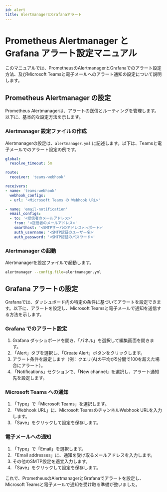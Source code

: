 ```yaml
---
id: alert
title: AlertmanagerとGrafanaアラート
---
```


# Prometheus Alertmanager と Grafana アラート設定マニュアル

このマニュアルでは、PrometheusのAlertmanagerとGrafanaでのアラート設定方法、及びMicrosoft Teamsと電子メールへのアラート通知の設定について説明します。

## Prometheus Alertmanager の設定

Prometheus Alertmanagerは、アラートの送信とルーティングを管理します。以下に、基本的な設定方法を示します。

### Alertmanager 設定ファイルの作成

Alertmanagerの設定は、`alertmanager.yml` に記述します。以下は、Teamsと電子メールでのアラート設定の例です。

```yaml
global:
  resolve_timeout: 5m

route:
  receiver: 'teams-webhook'

receivers:
- name: 'teams-webhook'
  webhook_configs:
  - url: '<Microsoft Teams の Webhook URL>'

- name: 'email-notification'
  email_configs:
  - to: '<受信者のメールアドレス>'
    from: '<送信者のメールアドレス>'
    smarthost: '<SMTPサーバのアドレス>:<ポート>'
    auth_username: '<SMTP認証のユーザー名>'
    auth_password: '<SMTP認証のパスワード>'
```

### Alertmanager の起動

Alertmanagerを設定ファイルで起動します。

```bash
alertmanager --config.file=alertmanager.yml
```

## Grafana アラートの設定

Grafanaでは、ダッシュボード内の特定の条件に基づいてアラートを設定できます。以下に、アラートを設定し、Microsoft Teamsと電子メールで通知を送信する方法を示します。

### Grafana でのアラート設定

1. Grafana ダッシュボードを開き、「パネル」を選択して編集画面を開きます。
2. 「Alert」タブを選択し、「Create Alert」ボタンをクリックします。
3. アラート条件を設定します（例：クエリ(A)の平均が5分間で100を超えた場合にアラート）。
4. 「Notifications」セクションで、「New channel」を選択し、アラート通知先を設定します。

### Microsoft Teams への通知

1. 「Type」で「Microsoft Teams」を選択します。
2. 「Webhook URL」に、Microsoft TeamsのチャンネルWebhook URLを入力します。
3. 「Save」をクリックして設定を保存します。

### 電子メールへの通知

1. 「Type」で「Email」を選択します。
2. 「Email addresses」に、通知を受け取るメールアドレスを入力します。
3. その他のSMTP設定を適宜入力します。
4. 「Save」をクリックして設定を保存します。

これで、PrometheusのAlertmanagerとGrafanaでアラートを設定し、Microsoft Teamsと電子メールで通知を受け取る準備が整いました。